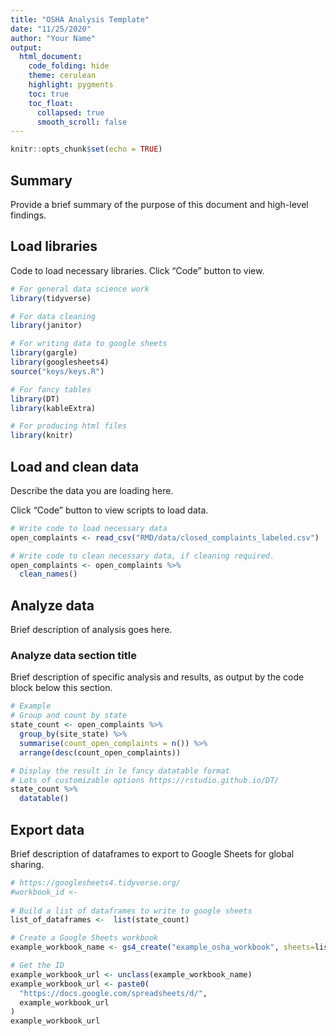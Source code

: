 ```yaml
---
title: "OSHA Analysis Template"
date: "11/25/2020"
author: "Your Name"
output:
  html_document:
    code_folding: hide
    theme: cerulean
    highlight: pygments
    toc: true
    toc_float:
      collapsed: true
      smooth_scroll: false
---
```


```r
knitr::opts_chunk$set(echo = TRUE)
```

## Summary

Provide a brief summary of the purpose of this document and high-level findings.

## Load libraries

Code to load necessary libraries. Click "Code" button to view.

```r
# For general data science work
library(tidyverse)

# For data cleaning
library(janitor)

# For writing data to google sheets
library(gargle)
library(googlesheets4)
source("keys/keys.R")

# For fancy tables
library(DT)
library(kableExtra)

# For producing html files
library(knitr)

```

## Load and clean data

Describe the data you are loading here. 

Click "Code" button to view scripts to load data.

```r

# Write code to load necessary data 
open_complaints <- read_csv("RMD/data/closed_complaints_labeled.csv")

# Write code to clean necessary data, if cleaning required. 
open_complaints <- open_complaints %>%
  clean_names()
```

## Analyze data

Brief description of analysis goes here. 

### Analyze data section title

Brief description of specific analysis and results, as output by the code block below this section. 

```r

# Example
# Group and count by state
state_count <- open_complaints %>%
  group_by(site_state) %>%
  summarise(count_open_complaints = n()) %>%
  arrange(desc(count_open_complaints))

# Display the result in le fancy datatable format
# Lots of customizable options https://rstudio.github.io/DT/
state_count %>%
  datatable()

```

## Export data

Brief description of dataframes to export to Google Sheets for global sharing. 

```r
# https://googlesheets4.tidyverse.org/
#workbook_id <- 
  
# Build a list of dataframes to write to google sheets
list_of_dataframes <-  list(state_count)

# Create a Google Sheets workbook
example_workbook_name <- gs4_create("example_osha_workbook", sheets=list_of_dataframes)

# Get the ID
example_workbook_url <- unclass(example_workbook_name)
example_workbook_url <- paste0(
  "https://docs.google.com/spreadsheets/d/",
  example_workbook_url
)
example_workbook_url





```
